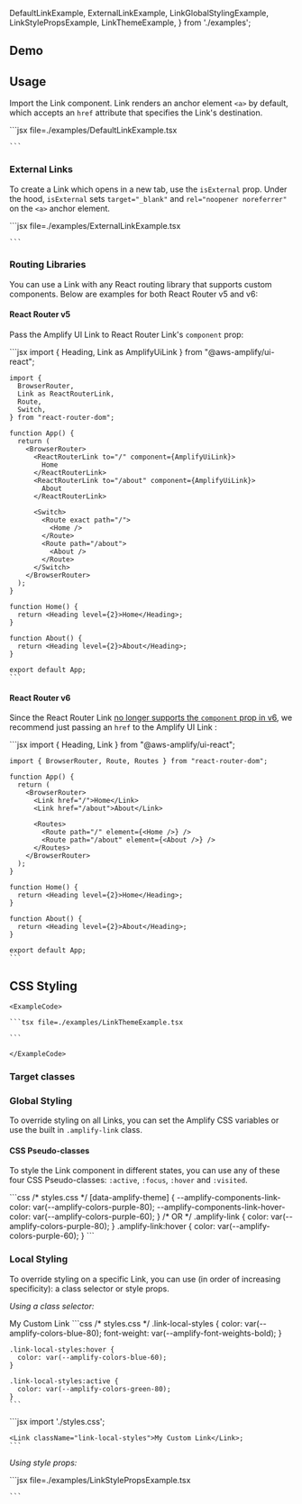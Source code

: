 
  DefaultLinkExample,
  ExternalLinkExample,
  LinkGlobalStylingExample,
  LinkStylePropsExample,
  LinkThemeExample,
} from './examples';

## Demo

<LinkDemo />

## Usage

Import the Link component. Link renders an anchor element `<a>` by default, which accepts an `href` attribute that specifies the Link's destination.

<Example>
  <DefaultLinkExample />
  <ExampleCode>
    ```jsx file=./examples/DefaultLinkExample.tsx

    ```

  </ExampleCode>
</Example>

### External Links

To create a Link which opens in a new tab, use the `isExternal` prop. Under the hood, `isExternal` sets `target="_blank"` and `rel="noopener noreferrer"` on the `<a>` anchor element. 

<Example>
  <ExternalLinkExample />
  <ExampleCode>
    ```jsx file=./examples/ExternalLinkExample.tsx

    ```

  </ExampleCode>
</Example>

### Routing Libraries

You can use a Link with any React routing library that supports custom components. Below are examples for both React Router v5 and v6:

#### React Router v5

Pass the Amplify UI Link to React Router Link's `component` prop:

<Example>
  <ExampleCode>
    ```jsx
    import { Heading, Link as AmplifyUiLink } from "@aws-amplify/ui-react";

    import {
      BrowserRouter,
      Link as ReactRouterLink,
      Route,
      Switch,
    } from "react-router-dom";

    function App() {
      return (
        <BrowserRouter>
          <ReactRouterLink to="/" component={AmplifyUiLink}>
            Home
          </ReactRouterLink>
          <ReactRouterLink to="/about" component={AmplifyUiLink}>
            About
          </ReactRouterLink>

          <Switch>
            <Route exact path="/">
              <Home />
            </Route>
            <Route path="/about">
              <About />
            </Route>
          </Switch>
        </BrowserRouter>
      );
    }

    function Home() {
      return <Heading level={2}>Home</Heading>;
    }

    function About() {
      return <Heading level={2}>About</Heading>;
    }

    export default App;
    ```
  </ExampleCode>
</Example>

#### React Router v6

Since the React Router Link [no longer supports the `component` prop in v6](https://reactrouter.com/en/main/upgrading/v5#remove-link-component-prop), we recommend just passing an `href` to the Amplify UI Link :

<Example>
  <ExampleCode>
    ```jsx
    import { Heading, Link } from "@aws-amplify/ui-react";

    import { BrowserRouter, Route, Routes } from "react-router-dom";

    function App() {
      return (
        <BrowserRouter>
          <Link href="/">Home</Link>
          <Link href="/about">About</Link>

          <Routes>
            <Route path="/" element={<Home />} />
            <Route path="/about" element={<About />} />
          </Routes>
        </BrowserRouter>
      );
    }

    function Home() {
      return <Heading level={2}>Home</Heading>;
    }

    function About() {
      return <Heading level={2}>About</Heading>;
    }

    export default App;
    ```
  </ExampleCode>
</Example>

## CSS Styling

<ThemeExample component="Link">
  <Example>
    <LinkThemeExample />
    
    <ExampleCode>

    ```tsx file=./examples/LinkThemeExample.tsx

    ```

    </ExampleCode>
  </Example>
</ThemeExample>

### Target classes

<ComponentStyleDisplay componentName="Link" />

### Global Styling

To override styling on all Links, you can set the Amplify CSS variables or use the built in `.amplify-link` class.

#### CSS Pseudo-classes

To style the Link component in different states, you can use any of these four CSS Pseudo-classes: `:active`, `:focus`, `:hover` and `:visited`.

<Example>
  <LinkGlobalStylingExample />
  <ExampleCode>
    ```css
    /* styles.css */
    [data-amplify-theme] {
      --amplify-components-link-color: var(--amplify-colors-purple-80);
      --amplify-components-link-hover-color: var(--amplify-colors-purple-60);
    }
    /* OR */
    .amplify-link {
      color: var(--amplify-colors-purple-80);
    }
    .amplify-link:hover {
      color: var(--amplify-colors-purple-60);
    }
    ```
  </ExampleCode>
</Example>

### Local Styling

To override styling on a specific Link, you can use (in order of increasing specificity): a class selector or style props.

_Using a class selector:_

<Example>
  <AmplifyLink className="link-local-styles">My Custom Link</AmplifyLink>
  <ExampleCode>
    ```css
    /* styles.css */
    .link-local-styles {
      color: var(--amplify-colors-blue-80);
      font-weight: var(--amplify-font-weights-bold);
    }

    .link-local-styles:hover {
      color: var(--amplify-colors-blue-60);
    }

    .link-local-styles:active {
      color: var(--amplify-colors-green-80);
    }
    ```

  </ExampleCode>
  <ExampleCode>
    ```jsx
    import './styles.css';

    <Link className="link-local-styles">My Custom Link</Link>;
    ```

  </ExampleCode>
</Example>

_Using style props:_

<Example>
  <LinkStylePropsExample />
  <ExampleCode>
    ```jsx file=./examples/LinkStylePropsExample.tsx
    
    ```

  </ExampleCode>
</Example>
